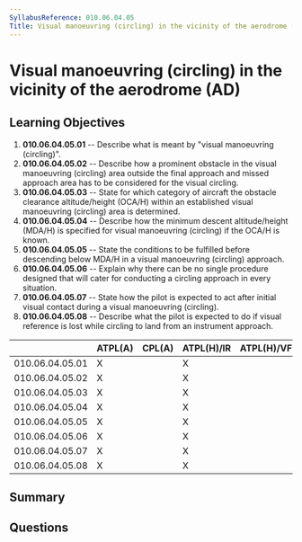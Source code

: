 ```yaml
---
SyllabusReference: 010.06.04.05
Title: Visual manoeuvring (circling) in the vicinity of the aerodrome (AD)
---
```


# Visual manoeuvring (circling) in the vicinity of the aerodrome (AD)

## Learning Objectives

1. **010.06.04.05.01** -- Describe what is meant by "visual manoeuvring
   (circling)".
2. **010.06.04.05.02** -- Describe how a prominent obstacle in the visual
   manoeuvring (circling) area outside the final approach and missed approach
   area has to be considered for the visual circling.
3. **010.06.04.05.03** -- State for which category of aircraft the obstacle
   clearance altitude/height (OCA/H) within an established visual manoeuvring
   (circling) area is determined.
4. **010.06.04.05.04** -- Describe how the minimum descent altitude/height (MDA/H)
   is specified for visual manoeuvring (circling) if the OCA/H is known.
5. **010.06.04.05.05** -- State the conditions to be fulfilled before descending
   below MDA/H in a visual manoeuvring (circling) approach.
6. **010.06.04.05.06** -- Explain why there can be no single procedure designed
   that will cater for conducting a circling approach in every situation.
7. **010.06.04.05.07** -- State how the pilot is expected to act after initial
   visual contact during a visual manoeuvring (circling).
8. **010.06.04.05.08** -- Describe what the pilot is expected to do if visual
   reference is lost while circling to land from an instrument approach.

|                 | ATPL(A) | CPL(A) | ATPL(H)/IR | ATPL(H)/VFR | CPL(H) | IR  | CBIR(A) |
| --------------- | ------- | ------ | ---------- | ----------- | ------ | --- | ------- |
| 010.06.04.05.01 | X       |        | X          |             |        | X   | X       |
| 010.06.04.05.02 | X       |        | X          |             |        | X   | X       |
| 010.06.04.05.03 | X       |        | X          |             |        | X   | X       |
| 010.06.04.05.04 | X       |        | X          |             |        | X   | X       |
| 010.06.04.05.05 | X       |        | X          |             |        | X   | X       |
| 010.06.04.05.06 | X       |        | X          |             |        | X   | X       |
| 010.06.04.05.07 | X       |        | X          |             |        | X   | X       |
| 010.06.04.05.08 | X       |        | X          |             |        | X   | X       |

## Summary

## Questions
